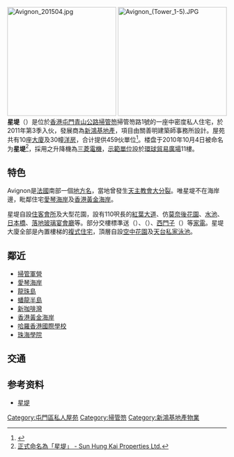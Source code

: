 [[File:Avignon_201504.jpg|250px]]
[[File:Avignon_(Tower_1-5).JPG|250px]]
'''星堤'''（{{lang-en|'''Avignon'''}}）是位於[[香港|香港]][[屯門|屯門]][[青山公路|青山公路]][[掃管笏|掃管笏]]掃管笏路1號的一座中密度私人住宅，於2011年第3季入伙，發展商為[[新鴻基地產|新鴻基地產]]，項目由關善明建築師事務所設計。屋苑共有10座[[大廈|大廈]]及30幢[[洋房|洋房]]，合计提供459伙單位<ref>{{Cite web |url=http://www.28hse.com/utf8/developer-74.html |title=星堤( Avignon )新盤追蹤• 香港屋網 |access-date=2011-03-28 |archive-date=2016-03-28 |archive-url=https://web.archive.org/web/20160328204139/http://www.28hse.com/utf8/developer-74.html |dead-url=no }}</ref>。楼盘于2010年10月4日被命名为'''星堤'''<ref>[http://www.shkp.com/zh-hk/scripts/news/news_press_detail.php?press_id=4153 正式命名為「星堤」 - Sun Hung Kai Properties Ltd.]{{dead link|date=2018年3月 |bot=InternetArchiveBot |fix-attempted=yes }}</ref>，採用之升降機為[[三菱電機|三菱電機]]，[[示範單位|示範單位]]設於[[環球貿易廣場|環球貿易廣場]]11樓。

== 特色 ==
Avignon是[[法國|法國]]南部一個[[阿維農|地方名]]，當地曾發生[[天主教會大分裂|天主教會大分裂]]。唯星堤不在海岸邊，毗鄰住宅[[愛琴海岸|愛琴海岸]]及[[香港黃金海岸|香港黃金海岸]]。

星堤自設[[住客會所|住客會所]]及大型花園，設有110呎長的[[行人路|紅葉大道]]、仿[[莫奈|莫奈]][[後花園|後花園]]、[[水池|水池]]、[[日本橋|日本橋]]、[[窗|落地玻璃]][[宴會廳|宴會廳]]等。部分交樓標準送{{link-en|加格瑙 (電器)|Gaggenau Hausgeräte|加格瑙}}（{{lang|en|Gaggenau}}）、{{link-en|博德宝|Poggenpohl}}（{{lang|en|Poggenpohl}}）、[[西門子公司|西門子]]（{{lang|en|Siemens}}）等[[家電|家電]]。星堤大廈全部是內置樓梯的[[複式住宅|複式住宅]]，頂層自設[[空中花園|空中花園]]及[[天台_(建筑物)|天台]][[泳池|私家泳池]]。

==鄰近==
* [[掃管軍營|掃管軍營]]
* [[愛琴海岸|愛琴海岸]]
* [[龍珠島|龍珠島]]
* [[蟠龍半島|蟠龍半島]]
* [[新咖啡灣|新咖啡灣]]
* [[香港黃金海岸|香港黃金海岸]]
* [[哈羅香港國際學校|哈羅香港國際學校]]
* [[珠海學院|珠海學院]]

{{commonscat|Avignon, Hong Kong}}

==交通==
{{main|掃管笏#交通}}

==参考资料==
* [http://www.avignon.hk/en/ 星堤] {{Wayback|url=http://www.avignon.hk/en/ |date=20210120043514 }}
{{reflist}}
{{shkp}}
[[Category:屯門區私人屋苑|Category:屯門區私人屋苑]]
[[Category:掃管笏|Category:掃管笏]]
[[Category:新鴻基地產物業|Category:新鴻基地產物業]]